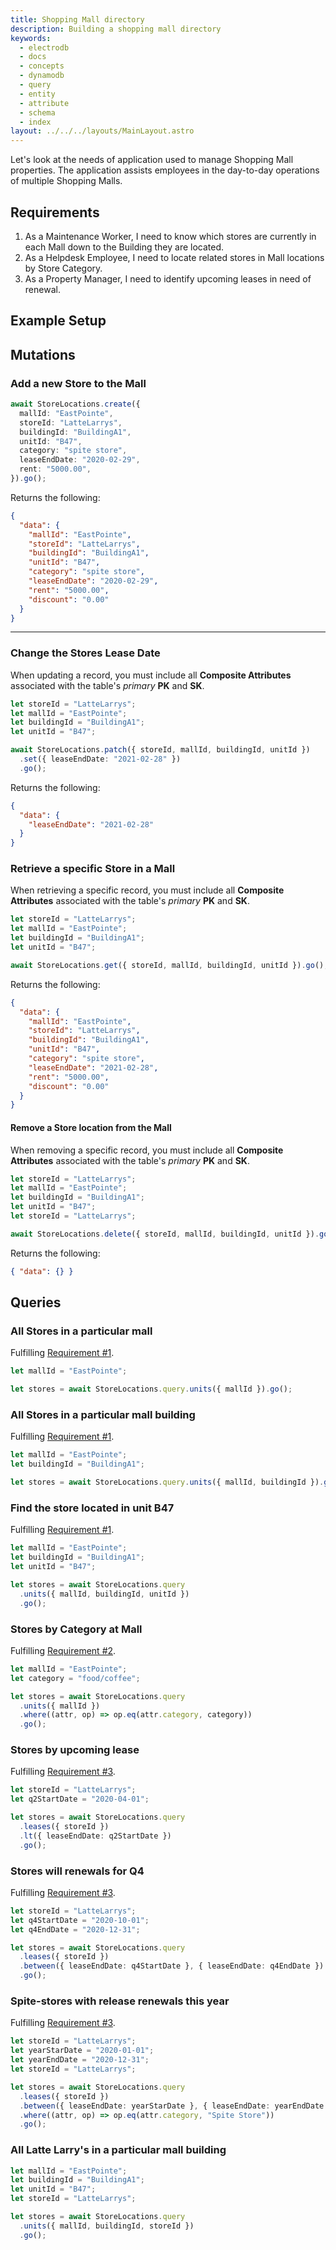 ```yaml
---
title: Shopping Mall directory
description: Building a shopping mall directory
keywords:
  - electrodb
  - docs
  - concepts
  - dynamodb
  - query
  - entity
  - attribute
  - schema
  - index
layout: ../../../layouts/MainLayout.astro
---
```


Let's look at the needs of application used to manage Shopping Mall properties. The application assists employees in the day-to-day operations of multiple Shopping Malls.

## Requirements

1. As a Maintenance Worker, I need to know which stores are currently in each Mall down to the Building they are located.
2. As a Helpdesk Employee, I need to locate related stores in Mall locations by Store Category.
3. As a Property Manager, I need to identify upcoming leases in need of renewal.

## Example Setup


<ExampleSetup />

## Mutations

### Add a new Store to the Mall

```typescript
await StoreLocations.create({
  mallId: "EastPointe",
  storeId: "LatteLarrys",
  buildingId: "BuildingA1",
  unitId: "B47",
  category: "spite store",
  leaseEndDate: "2020-02-29",
  rent: "5000.00",
}).go();
```

Returns the following:

```json
{
  "data": {
    "mallId": "EastPointe",
    "storeId": "LatteLarrys",
    "buildingId": "BuildingA1",
    "unitId": "B47",
    "category": "spite store",
    "leaseEndDate": "2020-02-29",
    "rent": "5000.00",
    "discount": "0.00"
  }
}
```

---

### Change the Stores Lease Date

When updating a record, you must include all **Composite Attributes** associated with the table's _primary_ **PK** and **SK**.

```typescript
let storeId = "LatteLarrys";
let mallId = "EastPointe";
let buildingId = "BuildingA1";
let unitId = "B47";

await StoreLocations.patch({ storeId, mallId, buildingId, unitId })
  .set({ leaseEndDate: "2021-02-28" })
  .go();
```

Returns the following:

```json
{
  "data": {
    "leaseEndDate": "2021-02-28"
  }
}
```

### Retrieve a specific Store in a Mall

When retrieving a specific record, you must include all **Composite Attributes** associated with the table's _primary_ **PK** and **SK**.

```typescript
let storeId = "LatteLarrys";
let mallId = "EastPointe";
let buildingId = "BuildingA1";
let unitId = "B47";

await StoreLocations.get({ storeId, mallId, buildingId, unitId }).go();
```

Returns the following:

```json
{
  "data": {
    "mallId": "EastPointe",
    "storeId": "LatteLarrys",
    "buildingId": "BuildingA1",
    "unitId": "B47",
    "category": "spite store",
    "leaseEndDate": "2021-02-28",
    "rent": "5000.00",
    "discount": "0.00"
  }
}
```

#### Remove a Store location from the Mall

When removing a specific record, you must include all **Composite Attributes** associated with the table's _primary_ **PK** and **SK**.

```typescript
let storeId = "LatteLarrys";
let mallId = "EastPointe";
let buildingId = "BuildingA1";
let unitId = "B47";
let storeId = "LatteLarrys";

await StoreLocations.delete({ storeId, mallId, buildingId, unitId }).go();
```

Returns the following:

```json
{ "data": {} }
```

## Queries

### All Stores in a particular mall

Fulfilling [Requirement #1](#shopping-mall-requirements).

```typescript
let mallId = "EastPointe";

let stores = await StoreLocations.query.units({ mallId }).go();
```

### All Stores in a particular mall building

Fulfilling [Requirement #1](#shopping-mall-requirements).

```typescript
let mallId = "EastPointe";
let buildingId = "BuildingA1";

let stores = await StoreLocations.query.units({ mallId, buildingId }).go();
```

### Find the store located in unit B47

Fulfilling [Requirement #1](#shopping-mall-requirements).

```typescript
let mallId = "EastPointe";
let buildingId = "BuildingA1";
let unitId = "B47";

let stores = await StoreLocations.query
  .units({ mallId, buildingId, unitId })
  .go();
```

### Stores by Category at Mall

Fulfilling [Requirement #2](#shopping-mall-requirements).

```typescript
let mallId = "EastPointe";
let category = "food/coffee";

let stores = await StoreLocations.query
  .units({ mallId })
  .where((attr, op) => op.eq(attr.category, category))
  .go();
```

### Stores by upcoming lease

Fulfilling [Requirement #3](#shopping-mall-requirements).

```typescript
let storeId = "LatteLarrys";
let q2StartDate = "2020-04-01";

let stores = await StoreLocations.query
  .leases({ storeId })
  .lt({ leaseEndDate: q2StartDate })
  .go();
```

### Stores will renewals for Q4

Fulfilling [Requirement #3](#shopping-mall-requirements).

```typescript
let storeId = "LatteLarrys";
let q4StartDate = "2020-10-01";
let q4EndDate = "2020-12-31";

let stores = await StoreLocations.query
  .leases({ storeId })
  .between({ leaseEndDate: q4StartDate }, { leaseEndDate: q4EndDate })
  .go();
```

### Spite-stores with release renewals this year

Fulfilling [Requirement #3](#shopping-mall-requirements).

```typescript
let storeId = "LatteLarrys";
let yearStarDate = "2020-01-01";
let yearEndDate = "2020-12-31";
let storeId = "LatteLarrys";

let stores = await StoreLocations.query
  .leases({ storeId })
  .between({ leaseEndDate: yearStarDate }, { leaseEndDate: yearEndDate })
  .where((attr, op) => op.eq(attr.category, "Spite Store"))
  .go();
```

### All Latte Larry's in a particular mall building

```typescript
let mallId = "EastPointe";
let buildingId = "BuildingA1";
let unitId = "B47";
let storeId = "LatteLarrys";

let stores = await StoreLocations.query
  .units({ mallId, buildingId, storeId })
  .go();
```
